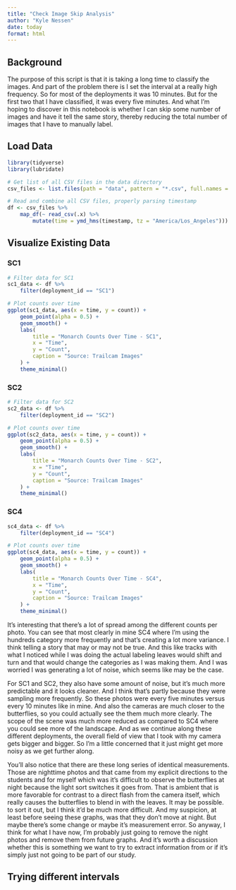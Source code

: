 ```yaml
---
title: "Check Image Skip Analysis"
author: "Kyle Nessen"
date: today
format: html
---
```


## Background

The purpose of this script is that it is taking a long time to classify the images. And part of the problem there is I set the interval at a really high frequency. So for most of the deployments it was 10 minutes. But for the first two that I have classified, it was every five minutes. And what I'm hoping to discover in this notebook is whether I can skip some number of images and have it tell the same story, thereby reducing the total number of images that I have to manually label.

## Load Data
```r
library(tidyverse)
library(lubridate)

# Get list of all CSV files in the data directory
csv_files <- list.files(path = "data", pattern = "*.csv", full.names = TRUE)

# Read and combine all CSV files, properly parsing timestamp
df <- csv_files %>%
    map_df(~ read_csv(.x) %>%
        mutate(time = ymd_hms(timestamp, tz = "America/Los_Angeles")))
```

## Visualize Existing Data

### SC1 
```r
# Filter data for SC1
sc1_data <- df %>%
    filter(deployment_id == "SC1")

# Plot counts over time
ggplot(sc1_data, aes(x = time, y = count)) +
    geom_point(alpha = 0.5) +
    geom_smooth() +
    labs(
        title = "Monarch Counts Over Time - SC1",
        x = "Time",
        y = "Count",
        caption = "Source: Trailcam Images"
    ) +
    theme_minimal()
```

### SC2
```r
# Filter data for SC2
sc2_data <- df %>%
    filter(deployment_id == "SC2")

# Plot counts over time
ggplot(sc2_data, aes(x = time, y = count)) +
    geom_point(alpha = 0.5) +
    geom_smooth() +
    labs(
        title = "Monarch Counts Over Time - SC2",
        x = "Time",
        y = "Count",
        caption = "Source: Trailcam Images"
    ) +
    theme_minimal()
```
### SC4

```r
sc4_data <- df %>%
    filter(deployment_id == "SC4")

# Plot counts over time
ggplot(sc4_data, aes(x = time, y = count)) +
    geom_point(alpha = 0.5) +
    geom_smooth() +
    labs(
        title = "Monarch Counts Over Time - SC4",
        x = "Time",
        y = "Count",
        caption = "Source: Trailcam Images"
    ) +
    theme_minimal()
```

It's interesting that there's a lot of spread among the different counts per photo. You can see that most clearly in mine SC4 where I'm using the hundreds category more frequently and that's creating a lot more variance. I think telling a story that may or may not be true. And this like tracks with what I noticed while I was doing the actual labeling leaves would shift and turn and that would change the categories as I was making them. And I was worried I was generating a lot of noise, which seems like may be the case.

For SC1 and SC2, they also have some amount of noise, but it's much more predictable and it looks cleaner. And I think that's partly because they were sampling more frequently. So these photos were every five minutes versus every 10 minutes like in mine. And also the cameras are much closer to the butterflies, so you could actually see the them much more clearly. The scope of the scene was much more reduced as compared to SC4 where you could see more of the landscape. And as we continue along these different deployments, the overall field of view that I took with my camera gets bigger and bigger. So I'm a little concerned that it just might get more noisy as we get further along.

You'll also notice that there are these long series of identical measurements. Those are nighttime photos and that came from my explicit directions to the students and for myself which was it's difficult to observe the butterflies at night because the light sort switches it goes from. That is ambient that is more favorable for contrast to a direct flash from the camera itself, which really causes the butterflies to blend in with the leaves. It may be possible. to sort it out, but I think it'd be much more difficult. And my suspicion, at least before seeing these graphs, was that they don't move at night. But maybe there's some change or maybe it's measurement error. So anyway, I think for what I have now, I'm probably just going to remove the night photos and remove them from future graphs. And it's worth a discussion whether this is something we want to try to extract information from or if it's simply just not going to be part of our study.

## Trying different intervals

